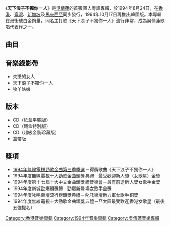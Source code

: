 {{Album infobox | <!-- See Wikipedia:WikiProject_Albums -->
| Name        = 天下浪子不獨你一人
| Type        = [[錄音室專輯|錄音室專輯]]
| Artist      = [[吳倩蓮|吳倩蓮]]
| Cover       = 吳倩蓮_天下浪子1994.jpg 
| Released    = {{HKG-1959}}1994年8月24日<br />{{TW}}1994年8月<br />{{KOR}}1994年10月17日
| Recorded    = 1994年
| Genre       = [[粵語流行音樂|粵語流行音樂]]
| Length      = 39:03
| Label       = {{Flagicon|BHKG}}[[香港索尼音樂娛樂|新力唱片]]<br>{{Flagicon|TWN}}[[科藝百代|科藝百代]]
| Producer    = [[杜琪峯|杜琪峯]]<br>[[鍾志榮|鍾志榮]]
| Last album  = 
| This album  = '''天下浪子不獨你一人'''<br>(1994年8月24日)
| Next album  = [[愛得乾脆|愛得乾脆]]<br>(1994年12月20日)
}}

《'''天下浪子不獨你一人'''》是[[吳倩蓮|吳倩蓮]]的首張個人粵語專輯，於1994年8月24日，在[[香港|香港]]、[[臺灣|臺灣]]、[[新加坡|新加坡]]及[[馬來西亞|馬來西亞]]同步發行，1994年10月17日再推出韓國版。本專輯在港衝破白金銷量，同名主打歌《天下浪子不獨你一人》流行非常，成為吳倩蓮歌唱代表作之一。

==曲目==
{{Tracklist
| collapsed = 
| headline = 
| font_size = 
| total_length = 39:03

| title1 = 失戀的女人 (사랑을 잃은 여인)
| music1 = [[胡偉立|胡偉立]]
| lyrics1 = [[小美|小美]]
| arranger1 = [[鮑比達|鮑比達]]
| producer1 = [[杜琪峰|杜琪峰]]<br>[[鍾志榮|鍾志榮]]
| longnote1 = '''第一主打'''
| length1 = 3:42

| title2 = 天下浪子不獨你一人 (이 세상에서 당신만이 외로운 건 아니에요)
| music2 = [[黃嘉倩|黃嘉倩]]
| lyrics2 = 林夕
| arranger2 = 黃嘉倩
| producer2 = 杜琪峰<br>鍾志榮
| longnote2 = '''第二主打'''<br>國語版為《多情的愛人》
| length2 = 3:59

| title3 = 牧羊姑娘 (양치기 소녀)
| music3 = 黃嘉倩
| lyrics3 = [[潘健康|潘健康]]
| arranger3 = 黃嘉倩
| producer3 = 杜琪峯<br>鍾志榮
| longnote3 = 國語版為《牧羊姑娘》
| length3 = 4:16

| title4 = 只有我在等我 (오직 나만이 나를 기다려요)
| music4 = 黃嘉倩
| lyrics4 = 林夕
| arranger4 = 黃嘉倩
| producer4 = 杜琪峯<br>鍾志榮
| longnote4 = 
| length4 = 3:27

| title5 = 天知地知 (하늘도 알고 땅도 알아요)
| music5 = 黃嘉倩
| lyrics5 = 林夕
| arranger5 = 黃嘉倩
| producer5 = 杜琪峯<br>鍾志榮
| longnote5 = 
| length5 = 3:42

| title6 = 四等情人 (네번째 연인)
| music6 = [[加藤和彥|加藤和彥]]
| lyrics6 = [[周禮茂|周禮茂]]
| arranger6 = [[甘志偉|甘志偉]]
| producer6 = 杜琪峯<br>鍾志榮
| longnote6 = 
| length6 = 4:43

| title7 = 追夢人（國語）(꿈을 쫓는 사람)
| music7 = [[羅大佑|羅大佑]]
| lyrics7 = 羅大佑
| arranger7 =  黃嘉倩 
| producer7 = 杜琪峯<br>鍾志榮
| longnote7 = 
| length7 = 3:40

| title8 = 偏心 (편애)
| music8 = Howard Killy
| lyrics8 = [[林振強|林振強]]
| arranger8 = 甘志偉
| producer8 = 杜琪峯<br>鍾志榮
| longnote8 = '''第三主打'''
| length8 = 3:37

| title9 = 明日也許太遙遠 (내일이면 너무 늦어요)
| music9 = [[梁志城|梁志城]]
| lyrics9 = 鍾志榮
| arranger9 = 鮑比達
| producer9 = 杜琪峯<br>鍾志榮
| longnote9 = 
| length9 = 3:46

| title10 = 世紀的夢 (세기의 꿈)
| music10 = 黃嘉倩
| lyrics10 = 潘健康
| arranger10 = 鮑比達
| producer10 = 杜琪峯<br>鍾志榮
| longnote10 = 
| length10 = 4:46

| title11 = 天下浪子不獨你一人（劇場版）
| music11 = 黃嘉倩
| lyrics11 = 林夕
| arranger11 = 鮑比達
| producer11 = 杜琪峯<br>鍾志榮
| longnote11 = 獨白：[[劉青雲|劉青雲]]<br>'''*Bonus Track：只收錄於超級金裝珍藏版'''
| length11 = 4:36
}}

== 音樂錄影帶 ==
*失戀的女人
*天下浪子不獨你一人
*牧羊姑娘

== 版本 ==
*CD（紙盒平裝版）
*CD（鐵盒特別版）
*CD（超級金裝珍藏版）
*盒帶版

== 獎項==
*[[1994年勁歌金曲第三季季選得獎名單|1994年無線電視勁歌金曲第三季季選]]－得獎歌曲《天下浪子不獨你一人》
*1994年度無線電視十大勁歌金曲頒獎典禮－最受歡迎新人獎（女歌星）金獎
*1994年度第十七屆十大中文金曲頒獎禮音樂會－最有前途新人獎女歌手金獎
*1994年度新城勁爆頒獎禮－勁爆新登場女歌手金獎
*1994年度叱咤樂壇流行榜頒獎典禮－叱吒樂壇新力軍女歌手銅獎
*1994年度無線電視十大勁歌金曲頒獎典禮－亞太區最受歡迎香港女歌星（最後五強提名）

[[Category:香港音樂專輯|Category:香港音樂專輯]]
[[Category:1994年音樂專輯|Category:1994年音樂專輯]]
[[Category:吳倩蓮音樂專輯|Category:吳倩蓮音樂專輯]]